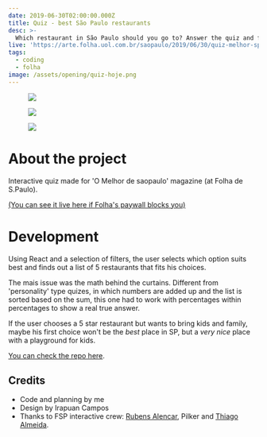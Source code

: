 ```yaml
---
date: 2019-06-30T02:00:00.000Z
title: Quiz - best São Paulo restaurants
desc: >-
  Which restaurant in São Paulo should you go to? Answer the quiz and find out!
live: 'https://arte.folha.uol.com.br/saopaulo/2019/06/30/quiz-melhor-sp/'
tags:
  - coding
  - folha
image: /assets/opening/quiz-hoje.png
---
```


<figure class="mosaic full">

![](/assets/quiz1.png)

![](/assets/quiz2.png)

![](/assets/quiz3.png)

</figure>

# About the project

Interactive quiz made for 'O Melhor de saopaulo' magazine (at Folha de S.Paulo).

[(You can see it live here if Folha's paywall blocks you)](https://arte.folha.uol.com.br/saopaulo/2019/06/30/quiz-melhor-sp/)

# Development

Using React and a selection of filters, the user selects which option suits best and finds out a list of 5 restaurants that fits his choices.

The mais issue was the math behind the curtains. Different from 'personality' type quizes, in which numbers are added up and the list is sorted based on the sum, this one had to work with percentages within percentages to show a real true answer.

If the user chooses a 5 star restaurant but wants to bring kids and family, maybe his first choice won't be the _best_ place in SP, but a _very nice_ place with a playground for kids.

[You can check the repo here](https://github.com/angelod1as/quiz-folha).

## Credits

- Code and planning by me
- Design by Irapuan Campos
- Thanks to FSP interactive crew: [Rubens Alencar](https://github.com/rubensfernando), Pilker and [Thiago Almeida](https://github.com/thiagoloal).
